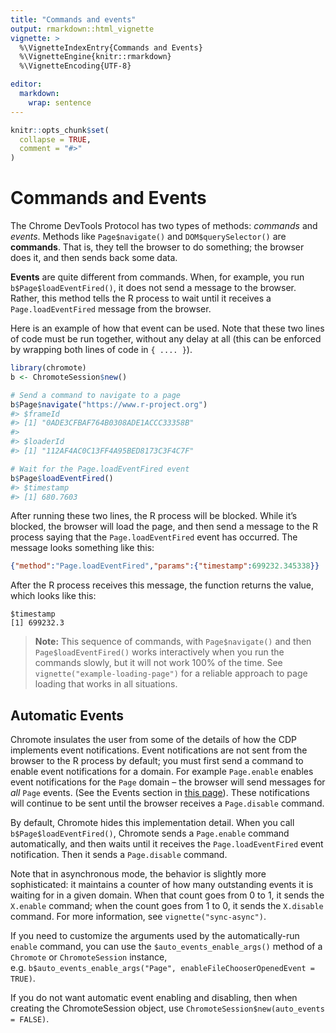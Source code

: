 ```yaml
---
title: "Commands and events"
output: rmarkdown::html_vignette
vignette: >
  %\VignetteIndexEntry{Commands and Events}
  %\VignetteEngine{knitr::rmarkdown}
  %\VignetteEncoding{UTF-8}

editor:
  markdown:
    wrap: sentence
---
```


```r
knitr::opts_chunk$set(
  collapse = TRUE,
  comment = "#>"
)
```

# Commands and Events

The Chrome DevTools Protocol has two types of methods: *commands* and *events*.
Methods like `Page$navigate()` and `DOM$querySelector()` are **commands**.
That is, they tell the browser to do something; the browser does it, and then sends back some data.

**Events** are quite different from commands.
When, for example, you run `b$Page$loadEventFired()`, it does not send a message to the browser.
Rather, this method tells the R process to wait until it receives a `Page.loadEventFired` message from the browser.

Here is an example of how that event can be used.
Note that these two lines of code must be run together, without any delay at all (this can be enforced by wrapping both lines of code in `{ .... }`).

``` r
library(chromote)
b <- ChromoteSession$new()

# Send a command to navigate to a page
b$Page$navigate("https://www.r-project.org")
#> $frameId
#> [1] "0ADE3CFBAF764B0308ADE1ACCC33358B"
#>
#> $loaderId
#> [1] "112AF4AC0C13FF4A95BED8173C3F4C7F"

# Wait for the Page.loadEventFired event
b$Page$loadEventFired()
#> $timestamp
#> [1] 680.7603
```

After running these two lines, the R process will be blocked.
While it's blocked, the browser will load the page, and then send a message to the R process saying that the `Page.loadEventFired` event has occurred.
The message looks something like this:

``` json
{"method":"Page.loadEventFired","params":{"timestamp":699232.345338}}
```

After the R process receives this message, the function returns the value, which looks like this:

```         
$timestamp
[1] 699232.3
```

> **Note:** This sequence of commands, with `Page$navigate()` and then `Page$loadEventFired()` works interactively when you run the commands slowly, but it will not work 100% of the time.
> See `vignette("example-loading-page")` for a reliable approach to page loading that works in all situations.

## Automatic Events

Chromote insulates the user from some of the details of how the CDP implements event notifications.
Event notifications are not sent from the browser to the R process by default; you must first send a command to enable event notifications for a domain.
For example `Page.enable` enables event notifications for the `Page` domain -- the browser will send messages for *all* `Page` events.
(See the Events section in [this page](https://chromedevtools.github.io/devtools-protocol/tot/Page/)).
These notifications will continue to be sent until the browser receives a `Page.disable` command.

By default, Chromote hides this implementation detail.
When you call `b$Page$loadEventFired()`, Chromote sends a `Page.enable` command automatically, and then waits until it receives the `Page.loadEventFired` event notification.
Then it sends a `Page.disable` command.

Note that in asynchronous mode, the behavior is slightly more sophisticated: it maintains a counter of how many outstanding events it is waiting for in a given domain.
When that count goes from 0 to 1, it sends the `X.enable` command; when the count goes from 1 to 0, it sends the `X.disable` command.
For more information, see `vignette("sync-async")`.

If you need to customize the arguments used by the automatically-run `enable` command, you can use the `$auto_events_enable_args()` method of a `Chromote` or `ChromoteSession` instance, e.g. `b$auto_events_enable_args("Page", enableFileChooserOpenedEvent = TRUE)`.

If you do not want automatic event enabling and disabling, then when creating the ChromoteSession object, use `ChromoteSession$new(auto_events = FALSE)`.